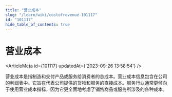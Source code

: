 ```yaml
---
title: "营业成本"
slug: "/learn/wiki/costofrevenue-101117"
id: "101117"
hide_table_of_contents: true
---
```



# 营业成本

<ArticleMeta id={101117} updatedAt={'2023-09-26 13:58:54'} />
<div className='border-solid border-b border-t-0 my-4 border-[var(--ifm-color-gray-300)]' />

营业成本是指制造和交付产品或服务给消费者的总成本。营业成本信息包含在公司的利润表中。它旨在代表公司提供的货物和服务的直接成本。服务行业通常更倾向于使用营业成本指标，因为它更全面地考虑了销售商品或服务所涉及的各种成本。
